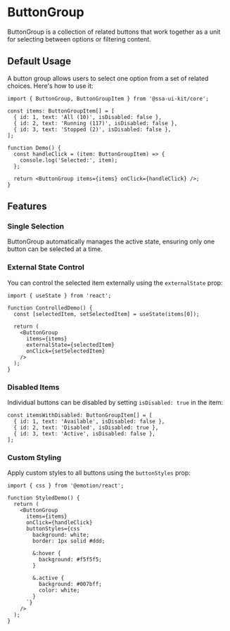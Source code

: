 
<Meta of={ButtonGroupStories} />

# ButtonGroup

ButtonGroup is a collection of related buttons that work together as a unit for selecting between options or filtering content.

## Default Usage

A button group allows users to select one option from a set of related choices. Here's how to use it:

```tsx
import { ButtonGroup, ButtonGroupItem } from '@ssa-ui-kit/core';

const items: ButtonGroupItem[] = [
  { id: 1, text: 'All (10)', isDisabled: false },
  { id: 2, text: 'Running (117)', isDisabled: false },
  { id: 3, text: 'Stopped (2)', isDisabled: false },
];

function Demo() {
  const handleClick = (item: ButtonGroupItem) => {
    console.log('Selected:', item);
  };

  return <ButtonGroup items={items} onClick={handleClick} />;
}
```

## Features

### Single Selection

ButtonGroup automatically manages the active state, ensuring only one button can be selected at a time.

### External State Control

You can control the selected item externally using the `externalState` prop:

```tsx
import { useState } from 'react';

function ControlledDemo() {
  const [selectedItem, setSelectedItem] = useState(items[0]);

  return (
    <ButtonGroup
      items={items}
      externalState={selectedItem}
      onClick={setSelectedItem}
    />
  );
}
```

### Disabled Items

Individual buttons can be disabled by setting `isDisabled: true` in the item:

```tsx
const itemsWithDisabled: ButtonGroupItem[] = [
  { id: 1, text: 'Available', isDisabled: false },
  { id: 2, text: 'Disabled', isDisabled: true },
  { id: 3, text: 'Active', isDisabled: false },
];
```

### Custom Styling

Apply custom styles to all buttons using the `buttonStyles` prop:

```tsx
import { css } from '@emotion/react';

function StyledDemo() {
  return (
    <ButtonGroup
      items={items}
      onClick={handleClick}
      buttonStyles={css`
        background: white;
        border: 1px solid #ddd;

        &:hover {
          background: #f5f5f5;
        }

        &.active {
          background: #007bff;
          color: white;
        }
      `}
    />
  );
}
```

<Canvas />
<Controls />

<Stories includePrimary={false} />
